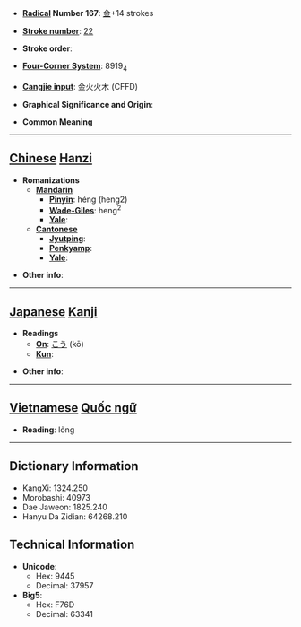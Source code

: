 * '''[[Wiktionary:Chinese radical index| Radical]] Number 167''': [[Wiktionary:Chinese radical index 金|金]]+14 strokes

* '''[[Wiktionary:Chinese total strokes index|Stroke number]]''': [[Wiktionary:Chinese total strokes index 22|22]]

* '''Stroke order''': 

* '''[[Wiktionary:Chinese four corner index|Four-Corner System]]''': 8919<sub>4</sub>

* '''[[Wiktionary:Chinese Cangjie index|Cangjie input]]''': 金火火木 (CFFD)

* '''Graphical Significance and Origin''': 

* '''Common Meaning'''

----

== [[Chinese]] [[Hanzi]] ==

* '''Romanizations'''
** '''[[Mandarin]]'''
*** '''[[Pinyin]]''': héng (heng2)
*** '''[[Wade-Giles]]''': heng<sup>2</sup>
*** '''[[Yale]]''': 
** '''[[Cantonese]]'''
*** '''[[Jyutping]]''':
*** '''[[Penkyamp]]''': 
*** '''[[Yale]]''': 

* '''Other info''': 

----

== [[Japanese]] [[Kanji]] ==

* '''Readings'''
** '''[[On]]''': [[こう]] (kō)
** '''[[Kun]]''': 

* '''Other info''':  


----

== [[Vietnamese]] [[Quốc ngữ]] ==

* '''Reading''': lỏng

----

== Dictionary Information ==

* KangXi: 1324.250
* Morobashi: 40973
* Dae Jaweon: 1825.240
* Hanyu Da Zidian: 64268.210

== Technical Information ==

* '''Unicode''':
** Hex: 9445
** Decimal: 37957
* '''Big5''':
** Hex: F76D
** Decimal: 63341